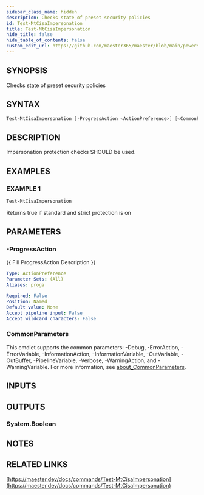 ```yaml
---
sidebar_class_name: hidden
description: Checks state of preset security policies
id: Test-MtCisaImpersonation
title: Test-MtCisaImpersonation
hide_title: false
hide_table_of_contents: false
custom_edit_url: https://github.com/maester365/maester/blob/main/powershell/public/Test-MtCisaImpersonation.ps1
---
```


## SYNOPSIS

Checks state of preset security policies

## SYNTAX

```powershell
Test-MtCisaImpersonation [-ProgressAction <ActionPreference>] [<CommonParameters>]
```

## DESCRIPTION

Impersonation protection checks SHOULD be used.

## EXAMPLES

### EXAMPLE 1

```powershell
Test-MtCisaImpersonation
```

Returns true if standard and strict protection is on

## PARAMETERS

### -ProgressAction

\{\{ Fill ProgressAction Description \}\}

```yaml
Type: ActionPreference
Parameter Sets: (All)
Aliases: proga

Required: False
Position: Named
Default value: None
Accept pipeline input: False
Accept wildcard characters: False
```

### CommonParameters

This cmdlet supports the common parameters: -Debug, -ErrorAction, -ErrorVariable, -InformationAction, -InformationVariable, -OutVariable, -OutBuffer, -PipelineVariable, -Verbose, -WarningAction, and -WarningVariable. For more information, see [about_CommonParameters](http://go.microsoft.com/fwlink/?LinkID=113216).

## INPUTS

## OUTPUTS

### System.Boolean

## NOTES

## RELATED LINKS

[https://maester.dev/docs/commands/Test-MtCisaImpersonation](https://maester.dev/docs/commands/Test-MtCisaImpersonation)
